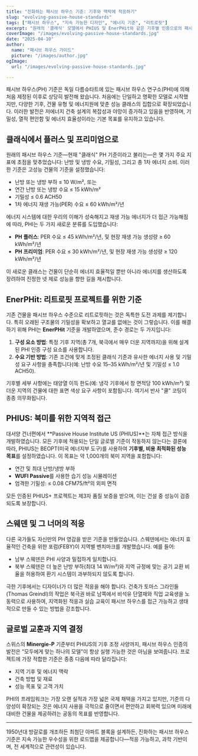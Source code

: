 ```yaml
---
title: "진화하는 패시브 하우스 기준: 기후와 맥락에 적응하기"
slug: "evolving-passive-house-standards"
tags: ["패시브 하우스", "지속 가능한 디자인", "에너지 기준", "리트로핏"]
excerpt: "원래의 '클래식' 모델에서 PHIUS 및 EnerPHit와 같은 기후별 인증으로의 패시브 하우스 기준의 진화를 탐구하며, 유연성과 글로벌 적용 가능성에 대한 증가하는 필요성을 반영합니다."
coverImage: "/images/evolving-passive-house-standards.jpg"
date: "2025-04-10"
author:
  name: "패시브 하우스 가이드"
  picture: "/images/author.jpg"
ogImage:
  url: "/images/evolving-passive-house-standards.jpg"

---
```

패시브 하우스(PH) 기준은 독일 다름슈타트에 있는 패시브 하우스 연구소(PHI)에 의해 처음 제정된 이후로 상당히 발전해 왔습니다. 처음에는 단일하고 명확한 모델로 시작했지만, 다양한 기후, 건물 유형 및 에너지원에 맞춘 성능 클래스의 집합으로 확장되었습니다. 이러한 발전은 저에너지 건축 설계의 복잡성과 야망이 증가하고 있음을 반영하며, 기밀성, 열적 편안함 및 에너지 효율성이라는 기본 목표를 유지하고 있습니다.

## 클래식에서 플러스 및 프리미엄으로

원래의 패시브 하우스 기준—현재 "클래식" PH 기준이라고 불리는—은 몇 가지 주요 지표에 초점을 맞추었습니다: 난방 및 냉방 수요, 기밀성, 그리고 총 1차 에너지 소비. 이러한 기준은 고성능 건물의 기준을 설정했습니다:

- 난방 또는 냉방 부하 ≤ 10 W/m², 또는
- 연간 난방 또는 냉방 수요 ≤ 15 kWh/m²
- 기밀성 ≤ 0.6 ACH50
- 1차 에너지 재생 가능(PER) 수요 ≤ 60 kWh/m²/년

에너지 시스템에 대한 우리의 이해가 성숙해지고 재생 가능 에너지가 더 접근 가능해짐에 따라, PHI는 두 가지 새로운 분류를 도입했습니다:

- **PH 플러스**: PER 수요 ≤ 45 kWh/m²/년, 및 현장 재생 가능 생성량 ≥ 60 kWh/m²/년
- **PH 프리미엄**: PER 수요 ≤ 30 kWh/m²/년, 및 현장 재생 가능 생성량 ≥ 120 kWh/m²/년

이 새로운 클래스는 건물이 단순히 에너지 효율적일 뿐만 아니라 에너지를 생산하도록 장려하여 진정한 넷 제로 성능을 향한 길을 제시합니다.
## EnerPHit: 리트로핏 프로젝트를 위한 기준

기존 건물을 패시브 하우스 수준으로 리트로핏하는 것은 독특한 도전 과제를 제기합니다. 특히 오래된 구조물의 기밀성을 확보하고 열교를 없애는 것이 그렇습니다. 이를 해결하기 위해 PHI는 **EnerPHit** 기준을 개발하였으며, 준수 경로는 두 가지입니다:

1. **구성 요소 방법**: 특정 기후 지역(총 7개, 북극에서 매우 더운 지역까지)을 위해 설계된 PHI 인증 구성 요소를 사용합니다.
2. **수요 기반 방법**: 기존 조건에 맞게 조정된 클래식 기준과 유사한 에너지 사용 및 기밀성 요구 사항을 충족합니다(예: 난방 수요 15–35 kWh/m²/년 및 기밀성 ≤ 1.0 ACH50).

기후별 세부 사항에는 태양열 이득 한도(예: 냉각 기후에서 창 면적당 100 kWh/m²) 및 더운 지역의 건물에 대한 표면 색상 요구 사항이 포함됩니다. 여기서 반사 "쿨" 코팅이 종종 의무화됩니다.

## PHIUS: 북미를 위한 지역적 접근

대서양 건너편에서 **Passive House Institute US (PHIUS)**는 자체 접근 방식을 개발하였습니다. 모든 기후에 적용되는 단일 글로벌 기준이 작동하지 않는다는 결론에 따라, PHIUS는 BEOPT(미국 에너지부 도구)를 사용하여 **기후별, 비용 최적화된 성능 목표**를 설정하였습니다. 이 목표는 약 1,000개의 북미 지역을 포함합니다:

- 연간 및 최대 난방/냉방 부하
- **WUFI Passive**를 사용한 습기 성능 시뮬레이션
- 엄격한 기밀성: ≤ 0.08 CFM75/ft²의 외피 면적

모든 인증된 PHIUS+ 프로젝트는 제3자 품질 보증을 받으며, 이는 건설 중 성능이 검증되도록 보장합니다.
## 스웨덴 및 그 너머의 적응

다른 국가들도 자신만의 PH 영감을 받은 기준을 만들었습니다. 스웨덴에서는 에너지 효율적인 건축을 위한 포럼(FEBY)이 지역별 벤치마크를 개발했습니다. 예를 들어:

- 남부 스웨덴은 PHI 사양과 밀접하게 일치합니다.
- 북부 스웨덴은 더 높은 난방 부하(최대 14 W/m²)와 지역 규정에 맞는 공기 교환 비율을 허용하여 환기 시스템이 과부하되지 않도록 합니다.

극한 기후에서는 디자이너가 더 많은 적응을 해야 합니다. 건축가 토마스 그라인들(Thomas Greindl)의 작업은 북극권 바로 남쪽에서 비석유 단열재와 직업 교육생을 노동력으로 사용하여, 지역화된 적응과 실습 교육이 패시브 하우스를 접근 가능하고 생태적으로 만들 수 있는 방법을 강조합니다.

## 글로벌 교훈과 지역 결정

스위스의 **Minergie-P** 기준부터 PHIUS의 기후 조정 사양까지, 패시브 하우스 인증의 발전은 "모두에게 맞는 하나의 모델"이 항상 실행 가능한 것은 아님을 보여줍니다. 프로젝트에 가장 적합한 기준은 종종 다음에 따라 달라집니다:

- 지역 기후 및 에너지 맥락
- 건축 방법 및 재료
- 성능 목표 및 고객 가치

PHI의 프레임워크는 가장 오랜 실적과 가장 넓은 국제 채택을 가지고 있지만, 기준의 다양성이 확장되는 것은 에너지 사용을 극적으로 줄이면서 편안하고 회복력 있으며 미래에 대비한 건물을 제공하려는 공동의 목표를 반영합니다.

---

1950년대 방갈로를 개조하든 최첨단 아파트 블록을 설계하든, 진화하는 패시브 하우스 기준은 지속 가능한 우수성을 위한 로드맵을 제공합니다—적응 가능하고, 과학 기반이며, 전 세계적으로 관련성이 있습니다.

